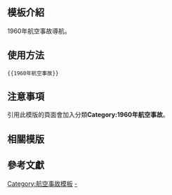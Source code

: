 <includeonly><!-- 在這裡加入模板的保護標識 --></includeonly><noinclude>{{Documentation subpage}}</noinclude>
<!-- 在本行下編輯模板說明 -->

== 模板介紹 ==

1960年航空事故導航。

==使用方法==

<pre>{{1960年航空事故}}</pre>

== 注意事項 ==

引用此模版的頁面會加入分類'''Category:1960年航空事故'''。

== 相關模版 ==

{{歷年航空事故模板}}

== 參考文獻 ==

<includeonly>
<!-- 本行下加入模板的分類 -->
[[Category:航空事故模板]]
[[Category:1960年航空事故|-]]
</includeonly>